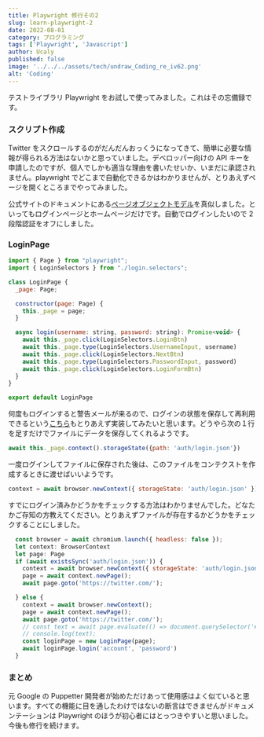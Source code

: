```yaml
---
title: Playwright 修行その2
slug: learn-playwright-2
date: 2022-08-01
category: プログラミング
tags: ['Playwright', 'Javascript']
author: Ucaly
published: false
image: '../../../assets/tech/undraw_Coding_re_iv62.png'
alt: 'Coding'
---
```



テストライブラリ Playwright をお試しで使ってみました。これはその忘備録です。

### スクリプト作成

Twitter をスクロールするのがだんだんおっくうになってきて、簡単に必要な情報が得られる方法はないかと思っていました。デベロッパー向けの API キーを申請したのですが、個人でしかも適当な理由を書いたせいか、いまだに承認されません。playwright でどこまで自動化できるかはわかりませんが、とりあえずページを開くところまでやってみました。

公式サイトのドキュメントにある[ページオブジェクトモデル](https://playwright.dev/docs/test-pom)を真似しました。といってもログインページとホームページだけです。自動でログインしたいので 2 段階認証をオフにしました。

### LoginPage

```js
import { Page } from "playwright";
import { LoginSelectors } from "./login.selectors";

class LoginPage {
  _page: Page;

  constructor(page: Page) {
    this._page = page;
  }

  async login(username: string, password: string): Promise<void> {
    await this._page.click(LoginSelectors.LoginBtn)
    await this._page.type(LoginSelectors.UsernameInput, username)
    await this._page.click(LoginSelectors.NextBtn)
    await this._page.type(LoginSelectors.PasswordInput, password)
    await this._page.click(LoginSelectors.LoginFormBtn)
  }
}

export default LoginPage
```

何度もログインすると警告メールが来るので、ログインの状態を保存して再利用できるという[こちら](https://playwright.dev/docs/auth)もとりあえず実装してみたいと思います。どうやら次の１行を足すだけでファイルにデータを保存してくれるようです。

```js
await this._page.context().storageState({path: 'auth/login.json'})
```

一度ログインしてファイルに保存された後は、このファイルをコンテクストを作成するときに渡せばいいようです。

```js
context = await browser.newContext({ storageState: 'auth/login.json' })
```

すでにログイン済みかどうかをチェックする方法はわかりませんでした。どなたかご存知の方教えてください。とりあえずファイルが存在するかどうかをチェックすることにしました。

```js
  const browser = await chromium.launch({ headless: false });
  let context: BrowserContext
  let page: Page
  if (await existsSync('auth/login.json')) {
    context = await browser.newContext({ storageState: 'auth/login.json' })
    page = await context.newPage();
    await page.goto('https://twitter.com/');

  } else {
    context = await browser.newContext();
    page = await context.newPage();
    await page.goto('https://twitter.com/');
    // const text = await page.evaluate(() => document.querySelector('#wob_tm').textContent);
    // console.log(text);
    const loginPage = new LoginPage(page);
    await loginPage.login('account', 'password')
  }

```

### まとめ

元 Google の Puppetter 開発者が始めただけあって使用感はよく似ていると思います。すべての機能に目を通したわけではないの断言はできませんがドキュメンテーションは Playwright のほうが初心者にはとっつきやすいと思いました。今後も修行を続けます。

